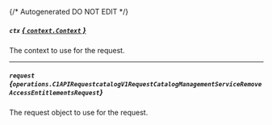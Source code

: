 {/* Autogenerated DO NOT EDIT  */}

##### `ctx` [*{ `context.Context` }*](https://pkg.go.dev/context#Context)
The context to use for the request.

---
##### `request` *{`operations.C1APIRequestcatalogV1RequestCatalogManagementServiceRemoveAccessEntitlementsRequest`}*
The request object to use for the request.

<Collapsible openLabel={Labels.showProperties} closeLabel={Labels.hideProperties}>
  <C1APIRequestcatalogV1RequestCatalogManagementServiceRemoveAccessEntitlementsRequest />
</Collapsible>

